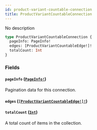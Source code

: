 ```yaml
---
id: product-variant-countable-connection
title: ProductVariantCountableConnection
---
```


No description

```graphql
type ProductVariantCountableConnection {
  pageInfo: PageInfo!
  edges: [ProductVariantCountableEdge!]!
  totalCount: Int
}
```

### Fields

#### `pageInfo` ([`PageInfo!`](../../../developer/api-reference/objects/page-info))

Pagination data for this connection.

#### `edges` ([`[ProductVariantCountableEdge!]!`](../../../developer/api-reference/objects/product-variant-countable-edge))

#### `totalCount` ([`Int`](../../../developer/api-reference/scalars/int))

A total count of items in the collection.
